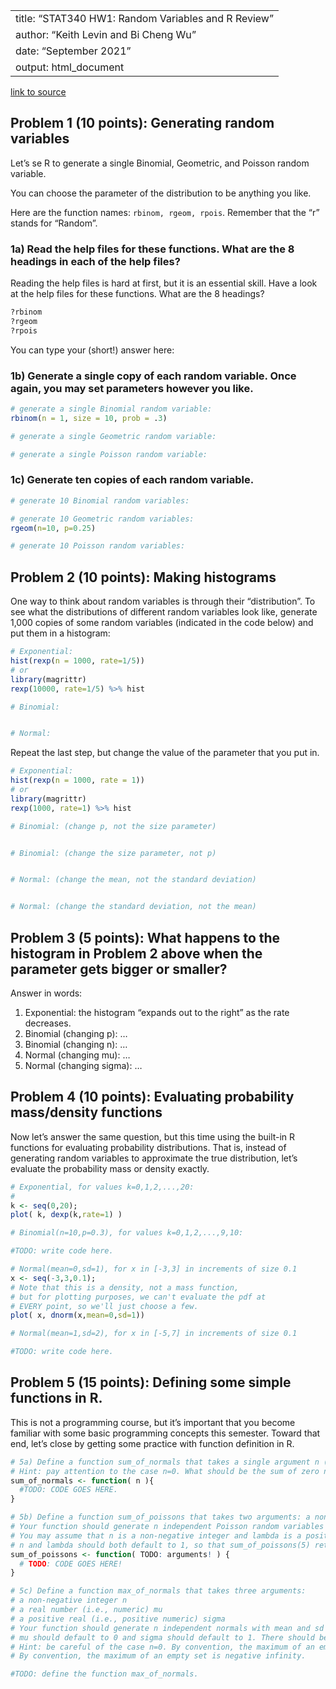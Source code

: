 
---
title: "STAT340 HW1: Random Variables and R Review"
author: "Keith Levin and Bi Cheng Wu"
date: "September 2021"
output: html_document
---

[link to source](hw01.Rmd)

## Problem 1 (10 points): Generating random variables

Let's se R to generate a single Binomial, Geometric, and Poisson random variable.

 You can choose the parameter of the distribution to be anything you like.  

Here are the function names: `rbinom, rgeom, rpois`.
Remember that the "r" stands for "Random".

### 1a) Read the help files for these functions. What are the 8 headings in each of the help files? 

Reading the help files is hard at first, but it is an essential skill.  Have a look at the help files for these functions.  What are the 8 headings?
```r
?rbinom
?rgeom
?rpois
```

You can type your (short!) answer here:

### 1b) Generate a single copy of each random variable. Once again, you may set parameters however you like.

```r

# generate a single Binomial random variable:
rbinom(n = 1, size = 10, prob = .3)

# generate a single Geometric random variable:

# generate a single Poisson random variable:
```


### 1c) Generate ten copies of each random variable.

```r
# generate 10 Binomial random variables:

# generate 10 Geometric random variables:
rgeom(n=10, p=0.25)

# generate 10 Poisson random variables:

```

## Problem 2 (10 points): Making histograms

One way to think about random variables is through their "distribution".
To see what the distributions of different random variables look like, generate 1,000 copies of some random variables (indicated in the code below) and put them in a histogram:

```r
# Exponential:
hist(rexp(n = 1000, rate=1/5))
# or 
library(magrittr)
rexp(10000, rate=1/5) %>% hist

# Binomial:


# Normal:


```

Repeat the last step, but change the value of the parameter that you put in.  

```r

# Exponential:
hist(rexp(n = 1000, rate = 1))
# or 
library(magrittr)
rexp(1000, rate=1) %>% hist

# Binomial: (change p, not the size parameter)


# Binomial: (change the size parameter, not p)


# Normal: (change the mean, not the standard deviation)


# Normal: (change the standard deviation, not the mean)


```


## Problem 3 (5 points): What happens to the histogram in Problem 2 above when the parameter gets bigger or smaller?  

Answer in words:

1) Exponential: the histogram "expands out to the right" as the rate decreases.
2) Binomial (changing p): ...
3) Binomial (changing n): ...
4) Normal (changing mu): ...
5) Normal (changing sigma): ...

## Problem 4 (10 points): Evaluating probability mass/density functions

Now let's answer the same question, but this time using the built-in R functions for evaluating probability distributions.
That is, instead of generating random variables to approximate the true distribution, let's evaluate the probability mass or density exactly.

```r
# Exponential, for values k=0,1,2,...,20:
# 
k <- seq(0,20);
plot( k, dexp(k,rate=1) )

# Binomial(n=10,p=0.3), for values k=0,1,2,...,9,10:

#TODO: write code here.

# Normal(mean=0,sd=1), for x in [-3,3] in increments of size 0.1
x <- seq(-3,3,0.1);
# Note that this is a density, not a mass function,
# but for plotting purposes, we can't evaluate the pdf at
# EVERY point, so we'll just choose a few.
plot( x, dnorm(x,mean=0,sd=1))

# Normal(mean=1,sd=2), for x in [-5,7] in increments of size 0.1

#TODO: write code here.
```



## Problem 5 (15 points): Defining some simple functions in R.

This is not a programming course, but it's important that you become familiar with some basic programming concepts this semester.
Toward that end, let's close by getting some practice with function definition in R.

```r
# 5a) Define a function sum_of_normals that takes a single argument n (you may assume that n is a non-negative integer), generates n independent normals with mean 0 and variance 1, and returns their sum.
# Hint: pay attention to the case n=0. What should be the sum of zero normals?
sum_of_normals <- function( n ){
  #TODO: CODE GOES HERE.
}

# 5b) Define a function sum_of_poissons that takes two arguments: a non-negative integer n and a positive real lambda.
# Your function should generate n independent Poisson random variables with shared parameter lambda, and return their sum.
# You may assume that n is a non-negative integer and lambda is a positive real (i.e., numeric)
# n and lambda should both default to 1, so that sum_of_poissons(5) returns the sum of five Pois(1) random variables.
sum_of_poissons <- function( TODO: arguments! ) {
  # TODO: CODE GOES HERE!
}

# 5c) Define a function max_of_normals that takes three arguments:
# a non-negative integer n
# a real number (i.e., numeric) mu
# a positive real (i.e., positive numeric) sigma
# Your function should generate n independent normals with mean and sd given by mu and sigma, respectively, and return the maximum of those n normal RVs.
# mu should default to 0 and sigma should default to 1. There should be no default value for n.
# Hint: be careful of the case n=0. By convention, the maximum of an empty set (e.g., the maximum of a collection of zero normals) 
# By convention, the maximum of an empty set is negative infinity.

#TODO: define the function max_of_normals.
```

